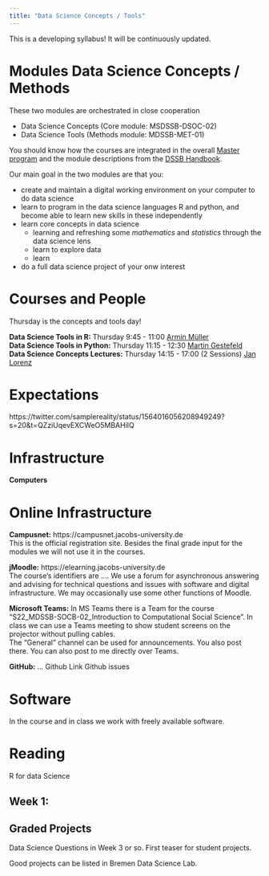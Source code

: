 ```yaml
---
title: "Data Science Concepts / Tools"
---
```


::: callout-note
This is a developing syllabus! It will be continuously updated.
:::

# Modules Data Science Concepts / Methods

These two modules are orchestrated in close cooperation

* Data Science Concepts (Core module: MSDSSB-DSOC-02)
* Data Science Tools (Methods module: MDSSB-MET-01)

You should know how the courses are integrated in the overall [Master program](https://www.jacobs-university.de/study/graduate/programs/data-science-society-and-business) and the module descriptions from the [DSSB Handbook](  https://www.jacobs-university.de/sites/default/files/dssb_master_handbook_2021.pdf). 

Our main goal in the two modules are that you: 

* create and maintain a digital working environment on your computer to do data science
* learn to program in the data science languages R and python, and become able to learn new skills in these independently
* learn core concepts in data science
  * learning and refreshing some *mathematics* and *statistics* through the data science lens
  * learn to explore data
  * learn 
* do a full data science project of your onw interest 
  


# Courses and People

Thursday is the concepts and tools day!

**Data Science Tools in R:**	Thursday 9:45 - 11:00	[Armin Müller](https://www.jacobs-university.de/directory/armm%C3%BCller)   
**Data Science Tools in Python:** Thursday 11:15 - 12:30	[Martin Gestefeld](https://www.jacobs-university.de/directory/gestefeld)  
**Data Science Concepts Lectures:** Thursday 14:15 - 17:00 (2 Sessions) [Jan Lorenz](http://janlo.de)



# Expectations 

https://twitter.com/samplereality/status/1564016056208949249?s=20&t=QZziUqevEXCWeO5MBAHiIQ

# Infrastructure

**Computers**

# Online Infrastructure

**Campusnet:** https://campusnet.jacobs-university.de\
This is the official registration site. Besides the final grade input for the modules we will not use it in the courses.

**jMoodle:** https://elearning.jacobs-university.de\
The course's identifiers are .... We use a forum for asynchronous answering and advising for technical questions and issues with software and digital infrastructure. We may occasionally use some other functions of Moodle.

**Microsoft Teams:** In MS Teams there is a Team for the course "S22_MDSSB-SOCB-02_Introduction to Computational Social Science". In class we can use a Teams meeting to show student screens on the projector without pulling cables.\
The "General" channel can be used for announcements. You also post there. You can also post to me directly over Teams.

**GitHub:** ... Github Link Github issues

# Software

In the course and in class we work with freely available software.

# Reading

R for data Science

## Week 1:


## Graded Projects

Data Science Questions in Week 3 or so. First teaser for student projects.

Good projects can be listed in Bremen Data Science Lab.
